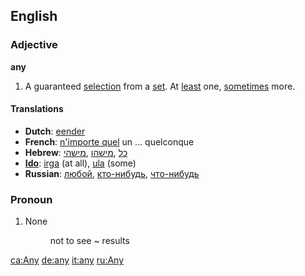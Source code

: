==English==
===Adjective===
'''any'''

#A guaranteed [[selection]] from a [[set]].  At [[least]] one, [[sometimes]] more.

====Translations====
*'''Dutch''': [[eender]]
*'''French''': [[n'importe quel]] un ... quelconque
*'''Hebrew''': [[כל]] ,[[מישהו]] ,[[מישהי]]
*'''[[Ido]]''': [[irga]] (at all), [[ula]] (some)
*'''Russian''': [[любой]], [[кто-нибудь]], [[что-нибудь]]

===Pronoun===

# None
#:not to see ~ results

[[ca:Any]]
[[de:any]]
[[it:any]]
[[ru:Any]]